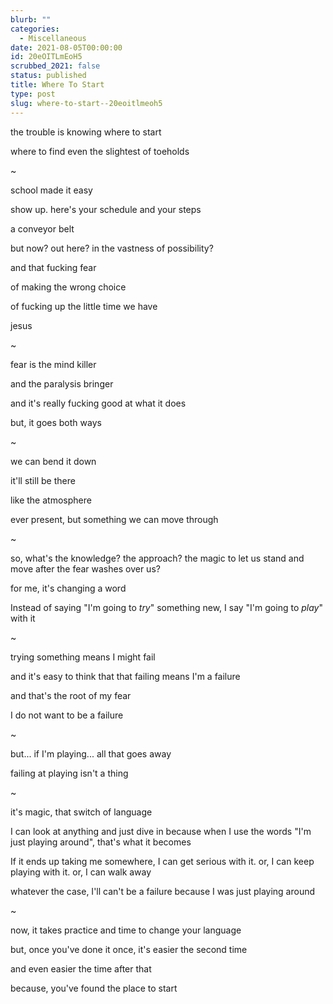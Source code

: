 ```yaml
---
blurb: ""
categories:
  - Miscellaneous
date: 2021-08-05T00:00:00
id: 20eOITLmEoH5
scrubbed_2021: false
status: published
title: Where To Start
type: post
slug: where-to-start--20eoitlmeoh5
---
```


the trouble is knowing where to start

where to find even the slightest of toeholds

~

school made it easy

show up. here's your schedule and your steps

a conveyor belt

but now? out here? in the vastness of possibility?

and that fucking fear

of making the wrong choice

of fucking up the little time we have

jesus

~

fear is the mind killer 

and the paralysis bringer 

and it's really fucking good at what it does

but, it goes both ways

~ 

we can bend it down

it'll still be there

like the atmosphere

ever present, but something we can move through

~

so, what's the knowledge? the approach? the magic to let us stand and move after the fear washes over us?

for me, it's changing a word

Instead of saying "I'm going to *try*" something new, I say "I'm going to *play*" with it

~ 

trying something means I might fail

and it's easy to think that that failing means I'm a failure

and that's the root of my fear

I do not want to be a failure

~ 

but... if I'm playing... all that goes away

failing at playing isn't a thing

~

it's magic, that switch of language 

I can look at anything and just dive in because when I use the words "I'm just playing around", that's what it becomes

If it ends up taking me somewhere, I can get serious with it. or, I can keep playing with it. or, I can walk away

whatever the case, I'll can't be a failure because I was just playing around

~ 

now, it takes practice and time to change your language

but, once you've done it once, it's easier the second time

and even easier the time after that

because, you've found the place to start